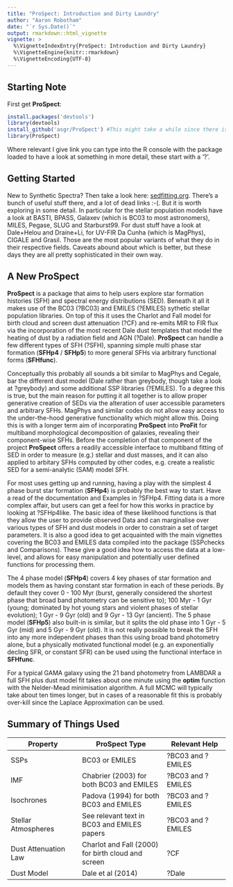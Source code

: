 ```yaml
---
title: "ProSpect: Introduction and Dirty Laundry"
author: "Aaron Robotham"
date: "`r Sys.Date()`"
output: rmarkdown::html_vignette
vignette: >
  %\VignetteIndexEntry{ProSpect: Introduction and Dirty Laundry}
  %\VignetteEngine{knitr::rmarkdown}
  %\VignetteEncoding{UTF-8}
---
```


## Starting Note

First get **ProSpect**:

```r
install.packages('devtools')
library(devtools)
install_github('asgr/ProSpect') #This might take a while since there is a lot of data embedded in the package.
library(ProSpect)
```

Where relevant I give link you can type into the R console with the package loaded to have a look at something in more detail, these start with a '?'.

## Getting Started

New to Synthetic Spectra? Then take a look here: [sedfitting.org](http://www.sedfitting.org/Models.html). There's a bunch of useful stuff there, and a lot of dead links :-(. But it is worth exploring in some detail. In particular for the stellar population models have a look at BASTI, BPASS, Galaxev (which is BC03 to most astronomers), MILES, Pegase, SLUG and Starburst99. For dust stuff have a look at Dale+Helou and Draine+Li, for UV-FIR Da Cunha (which is MagPhys), CIGALE and Grasil. Those are the most popular variants of what they do in their respective fields. Caveats abound about which is better, but these days they are all pretty sophisticated in their own way.

## A New ProSpect

**ProSpect** is a package that aims to help users explore star formation histories (SFH) and spectral energy distributions (SED). Beneath it all it makes use of the BC03 (?BC03) and EMILES (?EMILES) sythetic stellar population libraries. On top of this it uses the Charlot and Fall model for birth cloud and screen dust attenuation (?CF) and re-emits MIR to FIR flux via the incorporation of the most recent Dale dust templates that model the heating of dust by a radiation field and AGN (?Dale). **ProSpect** can handle a few different types of SFH (?SFH), spanning simple multi phase star formation (**SFHp4** / **SFHp5**) to more general SFHs via arbitrary functional forms (**SFHfunc**).

Conceptually this probably all sounds a bit similar to MagPhys and Cegale, bar the different dust model (Dale rather than greybody, though take a look at ?greybody) and some additional SSP libraries (?EMILES). To a degree this is true, but the main reason for putting it all together is to allow proper generative creation of SEDs via the alteration of user accessible parameters and arbitrary SFHs. MagPhys and similar codes do not allow easy access to the under-the-hood generative functionality which might allow this. Doing this is with a longer term aim of incorporating **ProSpect** into **ProFit** for multiband morphological decomposition of galaxies, revealing their component-wise SFHs. Before the completion of that component of the project **ProSpect** offers a readily accessible interface to multiband fitting of SED in order to measure (e.g.) stellar and dust masses, and it can also applied to arbitary SFHs computed by other codes, e.g. create a realistic SED for a semi-analytic (SAM) model SFH.

For most uses getting up and running, having a play with the simplest 4 phase burst star formation (**SFHp4**) is probably the best way to start. Have a read of the documentation and Examples in ?SFHp4. Fitting data is a more complex affair, but users can get a feel for how this works in practice by looking at ?SFHp4like. The basic idea of these likelihood functions is that they allow the user to provide observed Data and can marginalise over various types of SFH and dust models in order to constrain a set of target parameters. It is also a good idea to get acquainted with the main vignettes covering the BC03 and EMILES data compiled into the package (SSPchecks and Comparisons). These give a good idea how to access the data at a low-level, and allows for easy manipulation and potentially user defined functions for processing them.

The 4 phase model (**SFHp4**) covers 4 key phases of star formation and models them as having constant star formation in each of these periods. By default they cover 0 - 100 Myr (burst, generally considered the shortest phase that broad band photometry can be sensitive to); 100 Myr - 1 Gyr (young; dominated by hot young stars and violent phases of stellar evolution); 1 Gyr - 9 Gyr (old) and 9 Gyr - 13 Gyr (ancient). The 5 phase model (**SFHp5**) also built-in is similar, but it splits the old phase into 1 Gyr - 5 Gyr (mid) and 5 Gyr - 9 Gyr (old). It is not really possible to break the SFH into any more independent phases than this using broad band photometry alone, but a physically motivated functional model (e.g. an exponentially decling SFR, or constant SFR) can be used using the functional interface in **SFHfunc**.

For a typical GAMA galaxy using the 21 band photometry from LAMBDAR a full SFH plus dust model fit takes about one minute using the **optim** function with the Nelder-Mead minimisation algorithm. A full MCMC will typically take about ten times longer, but in cases of a reasonable fit this is probably over-kill since the Laplace Approximation can be used.

## Summary of Things Used

Property | ProSpect Type  |  Relevant Help
----------------- | -------------------- | ---------------
SSPs | BC03 or EMILES  |  ?BC03 and ?EMILES
IMF | Chabrier (2003) for both BC03 and EMILES  |  ?BC03 and ?EMILES
Isochrones | Padova (1994) for both BC03 and EMILES   |   ?BC03 and ?EMILES
Stellar Atmospheres  |  See relevant text in BC03 and EMILES papers |   ?BC03 and ?EMILES
Dust Attenuation Law | Charlot and Fall (2000) for birth cloud and screen   |  ?CF
Dust Model  |  Dale et al (2014)  |  ?Dale
